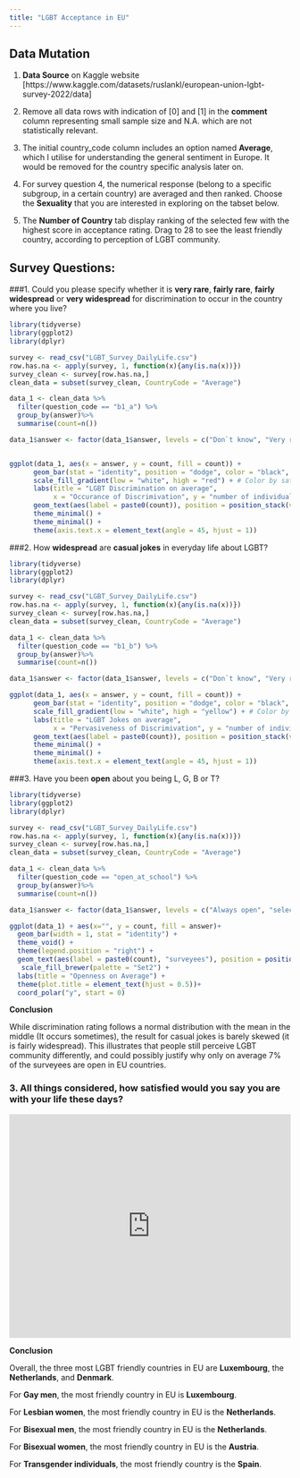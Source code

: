 ```yaml
---
title: "LGBT Acceptance in EU"
---
```


## Data Mutation 
1. **Data Source** on Kaggle website  [https://www.kaggle.com/datasets/ruslankl/european-union-lgbt-survey-2022/data]

2. Remove all data rows with indication of [0] and [1] in the **comment** column representing small sample size and N.A. which are not statistically relevant.
 
3. The initial country_code column includes an option named **Average**, which I utilise for understanding the general sentiment in Europe. It would be removed for the country specific analysis later on.

4. For survey question 4, the numerical response (belong to a specific subgroup, in a certain country) are averaged and then ranked. Choose the **Sexuality** that you are interested in exploring on the tabset below. 

5. The **Number of Country** tab display ranking of the selected few with the highest score in acceptance rating. Drag to 28 to see the least friendly country, according to perception of LGBT community. 

## Survey Questions:
###1. Could you please specify whether it is **very rare**, **fairly rare**, **fairly widespread** or **very widespread** for discrimination to occur in the country where you live?

```r
library(tidyverse)
library(ggplot2)
library(dplyr)

survey <- read_csv("LGBT_Survey_DailyLife.csv") 
row.has.na <- apply(survey, 1, function(x){any(is.na(x))})
survey_clean <- survey[row.has.na,]
clean_data = subset(survey_clean, CountryCode = "Average")

data_1 <- clean_data %>% 
  filter(question_code == "b1_a") %>%
  group_by(answer)%>%
  summarise(count=n())

data_1$answer <- factor(data_1$answer, levels = c("Don`t know", "Very rare", "Fairly rare", "Fairly widespread", "Very widespread"))


ggplot(data_1, aes(x = answer, y = count, fill = count)) +
      geom_bar(stat = "identity", position = "dodge", color = "black", alpha = 0.8) +
      scale_fill_gradient(low = "white", high = "red") + # Color by satisfaction level
      labs(title = "LGBT Discrimination on average",
           x = "Occurance of Discrimivation", y = "number of individuals") +
      geom_text(aes(label = paste0(count)), position = position_stack(vjust =0.5),size = 3)+
      theme_minimal() +
      theme_minimal() +
      theme(axis.text.x = element_text(angle = 45, hjust = 1))
```
###2. How **widespread** are **casual jokes** in everyday life about LGBT?

```r
library(tidyverse)
library(ggplot2)
library(dplyr)

survey <- read_csv("LGBT_Survey_DailyLife.csv") 
row.has.na <- apply(survey, 1, function(x){any(is.na(x))})
survey_clean <- survey[row.has.na,]
clean_data = subset(survey_clean, CountryCode = "Average")

data_1 <- clean_data %>% 
  filter(question_code == "b1_b") %>%
  group_by(answer)%>%
  summarise(count=n())

data_1$answer <- factor(data_1$answer, levels = c("Don`t know", "Very rare", "Fairly rare", "Fairly widespread", "Very widespread"))

ggplot(data_1, aes(x = answer, y = count, fill = count)) +
      geom_bar(stat = "identity", position = "dodge", color = "black", alpha = 0.8) +
      scale_fill_gradient(low = "white", high = "yellow") + # Color by satisfaction level
      labs(title = "LGBT Jokes on average",
           x = "Pervasiveness of Discrimivation", y = "number of individuals") +
      geom_text(aes(label = paste0(count)), position = position_stack(vjust =0.5),size = 3)+
      theme_minimal() +
      theme_minimal() +
      theme(axis.text.x = element_text(angle = 45, hjust = 1))
```

###3. Have you been **open** about you being L, G, B or T?

```r
library(tidyverse)
library(ggplot2)
library(dplyr)

survey <- read_csv("LGBT_Survey_DailyLife.csv") 
row.has.na <- apply(survey, 1, function(x){any(is.na(x))})
survey_clean <- survey[row.has.na,]
clean_data = subset(survey_clean, CountryCode = "Average")

data_1 <- clean_data %>% 
  filter(question_code == "open_at_school") %>%
  group_by(answer)%>%
  summarise(count=n())

data_1$answer <- factor(data_1$answer, levels = c("Always open", "selectively open", "hide LGBT identity"))

ggplot(data_1) + aes(x="", y = count, fill = answer)+   
  geom_bar(width = 1, stat = "identity") +
  theme_void() +
  theme(legend.position = "right") +
  geom_text(aes(label = paste0(count), "surveyees"), position = position_stack(vjust =0.5),size = 6)+
   scale_fill_brewer(palette = "Set2") +
  labs(title = "Openness on Average") +
  theme(plot.title = element_text(hjust = 0.5))+
  coord_polar("y", start = 0) 
```
**Conclusion**

While discrimination rating follows a normal distribution with the mean in the middle (It occurs sometimes), the result for casual jokes is barely skewed (it is fairly widespread). This illustrates that people still perceive LGBT community differently, and could possibly justify why only on average 7% of the surveyees are open in EU countries. 


### 3. All things considered, how **satisfied** would you say you are with your life these days?
  
```{=html}
<iframe height="400" width="100%" frameborder="no" src="https://irridiumhzt.shinyapps.io/Chart/"> </iframe>
```


**Conclusion**

Overall, the three most LGBT friendly countries in EU are **Luxembourg**, the **Netherlands**, and **Denmark**.

For **Gay men**, the most friendly country in EU is **Luxembourg**.

For **Lesbian women**, the most friendly country in EU is the **Netherlands**.

For **Bisexual men**, the most friendly country in EU is the **Netherlands**.

For **Bisexual women**, the most friendly country in EU is the **Austria**.

For **Transgender individuals**, the most friendly country is the **Spain**.
